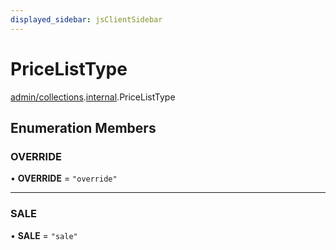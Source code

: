 ```yaml
---
displayed_sidebar: jsClientSidebar
---
```



# PriceListType

[admin/collections](../../modules/admin_collections.mdx).[internal](../../admin_collections/modules/admin_collections.internal.mdx).PriceListType

## Enumeration Members

### OVERRIDE

• **OVERRIDE** = ``"override"``

___

### SALE

• **SALE** = ``"sale"``
